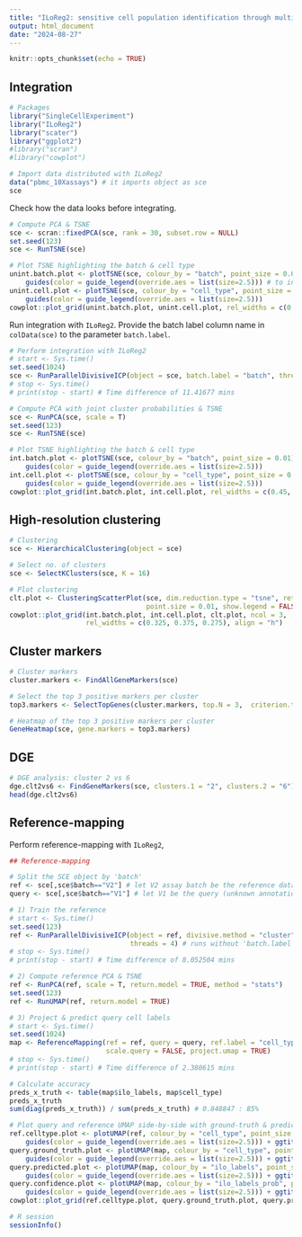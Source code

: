 ```yaml
---
title: "ILoReg2: sensitive cell population identification through multi-level integration of single-cell RNA-seq data"
output: html_document
date: "2024-08-27"
---
```


```r
knitr::opts_chunk$set(echo = TRUE)
```

## Integration

```r
# Packages
library("SingleCellExperiment")
library("ILoReg2")
library("scater")
library("ggplot2")
#library("scran") 
#library("cowplot")
```

```r
# Import data distributed with ILoReg2
data("pbmc_10Xassays") # it imports object as sce
sce
```

Check how the data looks before integrating. 

```r
# Compute PCA & TSNE
sce <- scran::fixedPCA(sce, rank = 30, subset.row = NULL)
set.seed(123)
sce <- RunTSNE(sce)

# Plot TSNE highlighting the batch & cell type
unint.batch.plot <- plotTSNE(sce, colour_by = "batch", point_size = 0.01) + 
    guides(color = guide_legend(override.aes = list(size=2.5))) # to increase the legend dot size
unint.cell.plot <- plotTSNE(sce, colour_by = "cell_type", point_size = 0.01) + 
    guides(color = guide_legend(override.aes = list(size=2.5)))
cowplot::plot_grid(unint.batch.plot, unint.cell.plot, rel_widths = c(0.45, 0.55))
```

Run integration with `ILoReg2`. Provide the batch label column name in `colData(sce)` to the parameter `batch.label`.  

```r
# Perform integration with ILoReg2
# start <- Sys.time()
set.seed(1024)
sce <- RunParallelDivisiveICP(object = sce, batch.label = "batch", threads = 4)
# stop <- Sys.time()
# print(stop - start) # Time difference of 11.41677 mins

# Compute PCA with joint cluster probabilities & TSNE
sce <- RunPCA(sce, scale = T)
set.seed(123)
sce <- RunTSNE(sce)

# Plot TSNE highlighting the batch & cell type
int.batch.plot <- plotTSNE(sce, colour_by = "batch", point_size = 0.01) + 
    guides(color = guide_legend(override.aes = list(size=2.5)))
int.cell.plot <- plotTSNE(sce, colour_by = "cell_type", point_size = 0.01) + 
    guides(color = guide_legend(override.aes = list(size=2.5)))
cowplot::plot_grid(int.batch.plot, int.cell.plot, rel_widths = c(0.45, 0.55))
```

## High-resolution clustering

```r
# Clustering 
sce <- HierarchicalClustering(object = sce)

# Select no. of clusters
sce <- SelectKClusters(sce, K = 16)

# Plot clustering
clt.plot <- ClusteringScatterPlot(sce, dim.reduction.type = "tsne", return.plot = TRUE, 
                                  point.size = 0.01, show.legend = FALSE, title = "ILoReg2 clusters")
cowplot::plot_grid(int.batch.plot, int.cell.plot, clt.plot, ncol = 3, 
                   rel_widths = c(0.325, 0.375, 0.275), align = "h")
```

## Cluster markers

```r
# Cluster markers 
cluster.markers <- FindAllGeneMarkers(sce)

# Select the top 3 positive markers per cluster 
top3.markers <- SelectTopGenes(cluster.markers, top.N = 3,  criterion.type = "log2FC", inverse = FALSE)

# Heatmap of the top 3 positive markers per cluster
GeneHeatmap(sce, gene.markers = top3.markers)
```

## DGE

```r
# DGE analysis: cluster 2 vs 6
dge.clt2vs6 <- FindGeneMarkers(sce, clusters.1 = "2", clusters.2 = "6")
head(dge.clt2vs6)
```


## Reference-mapping

Perform reference-mapping with `ILoReg2`, 

```r
## Reference-mapping

# Split the SCE object by 'batch'
ref <- sce[,sce$batch=="V2"] # let V2 assay batch be the reference data set
query <- sce[,sce$batch=="V1"] # let V1 be the query (unknown annotations)

# 1) Train the reference 
# start <- Sys.time()
set.seed(123)
ref <- RunParallelDivisiveICP(object = ref, divisive.method = "cluster", 
                              threads = 4) # runs without 'batch.label' as it represents 1 sample only
# stop <- Sys.time()
# print(stop - start) # Time difference of 8.052504 mins

# 2) Compute reference PCA & TSNE
ref <- RunPCA(ref, scale = T, return.model = TRUE, method = "stats")
set.seed(123)
ref <- RunUMAP(ref, return.model = TRUE)

# 3) Project & predict query cell labels 
# start <- Sys.time()
set.seed(1024)
map <- ReferenceMapping(ref = ref, query = query, ref.label = "cell_type",
                        scale.query = FALSE, project.umap = TRUE)
# stop <- Sys.time()
# print(stop - start) # Time difference of 2.380615 mins

# Calculate accuracy
preds_x_truth <- table(map$ilo_labels, map$cell_type)
preds_x_truth
sum(diag(preds_x_truth)) / sum(preds_x_truth) # 0.848847 : 85%

# Plot query and reference UMAP side-by-side with ground-truth & predicted cell labels
ref.celltype.plot <- plotUMAP(ref, colour_by = "cell_type", point_size = 0.01) + 
    guides(color = guide_legend(override.aes = list(size=2.5))) + ggtitle("reference (ground-truth)")
query.ground_truth.plot <- plotUMAP(map, colour_by = "cell_type", point_size = 0.01) + 
    guides(color = guide_legend(override.aes = list(size=2.5))) + ggtitle("query (ground-truth)")
query.predicted.plot <- plotUMAP(map, colour_by = "ilo_labels", point_size = 0.01) + 
    guides(color = guide_legend(override.aes = list(size=2.5))) + ggtitle("query (predicted)")
query.confidence.plot <- plotUMAP(map, colour_by = "ilo_labels_prob", point_size = 0.01) + 
    guides(color = guide_legend(override.aes = list(size=2.5))) + ggtitle("query (confidence)")
cowplot::plot_grid(ref.celltype.plot, query.ground_truth.plot, query.predicted.plot, query.confidence.plot, ncol=4)
```

```r
# R session
sessionInfo()
```

